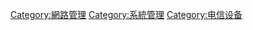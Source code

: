 {{catmain}}
[[Category:網路管理|Category:網路管理]]
[[Category:系統管理|Category:系統管理]]
[[Category:电信设备|Category:电信设备]]